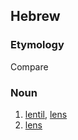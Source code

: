 ==Hebrew==

===Etymology===
Compare {{cog|ar|عَدَس}}

===Noun===
{{he-noun|wv=עֲדָשָׁה|tr=adashá|g=f|pl=עֲדָשִׁים}}

# [[lentil]], [[lens]]
# [[lens]]